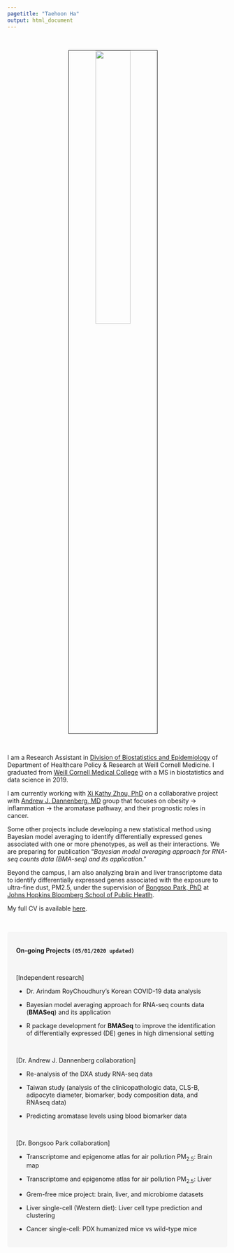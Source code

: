 ```yaml
---
pagetitle: "Taehoon Ha"
output: html_document
---
```


<link rel="stylesheet" href="styles.css" type="text/css">

<br>

<p align="center">
<img src="images/taehoonh.jpg" style="width:40%; border:1px solid; margin-right: 20px" align="center">
</p>
<br>


I am a Research Assistant in [Division of Biostatistics and Epidemiology](https://hpr.weill.cornell.edu/research-collaboration/our-divisions/biostatistics) of Department of Healthcare Policy & Research at Weill Cornell Medicine. I graduated from [Weill Cornell Medical College](https://weill.cornell.edu/) with a MS in biostatistics and data science in 2019.

I am currently working with [Xi Kathy Zhou, PhD](https://gradschool.weill.cornell.edu/faculty/xi-kathy-zhou) on a collaborative project with [Andrew J. Dannenberg, MD](https://research.cornell.edu/researchers/andrew-j-dannenberg) group that focuses on obesity → inflammation → the aromatase pathway, and their prognostic roles in cancer. 

Some other projects include developing a new statistical method using Bayesian model averaging to identify differentially expressed genes associated with one or more phenotypes, as well as their interactions. We are preparing for publication "*Bayesian model averaging approach for RNA-seq counts data (BMA-seq) and its application*."

Beyond the campus, I am also analyzing brain and liver transcriptome data to identify differentially expressed genes associated with the exposure to ultra-fine dust, PM2.5, under the supervision of [Bongsoo Park, PhD](https://www.linkedin.com/in/bongsoo-park-678b0416/) at [Johns Hopkins Bloomberg School of Public Heatlh](https://www.jhsph.edu/).

My full CV is available [here](./files/TaehoonHa_CV_2019.pdf).



<br>



<style>
div.box { background-color:#F6F6F6; border-radius: 5px; padding: 20px;}
</style>
<div class = "box">
<strong>On-going Projects `(05/01/2020 updated)` </strong> <br>

<br>

[Independent research]

- Dr. Arindam RoyChoudhury's Korean COVID-19 data analysis

- Bayesian model averaging approach for RNA-seq counts data (**BMASeq**) and its application

- R package development for **BMASeq** to improve the identification of differentially expressed (DE) genes in high dimensional setting


<br>


[Dr. Andrew J. Dannenberg collaboration]

- Re-analysis of the DXA study RNA-seq data

- Taiwan study (analysis of the clinicopathologic data, CLS-B, adipocyte diameter, biomarker, body composition data, and RNAseq data)

- Predicting aromatase levels using blood biomarker data


<br>


[Dr. Bongsoo Park collaboration]

- Transcriptome and epigenome atlas for air pollution $\text{PM}_{2.5}$: Brain map

- Transcriptome and epigenome atlas for air pollution $\text{PM}_{2.5}$: Liver

- Grem-free mice project: brain, liver, and microbiome datasets

- Liver single-cell (Western diet): Liver cell type prediction and clustering

- Cancer single-cell: PDX humanized mice vs wild-type mice

</div>
